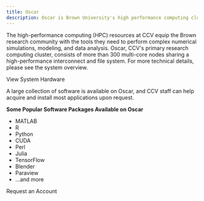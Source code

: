 ```yaml
---
title: Oscar
description: Oscar is Brown University's high performance computing cluster for both research and classes. Oscar is maintained by CCV.
---
```

<ContentSection title="Overview">

The high-performance computing (HPC) resources at CCV equip the Brown research community with the tools they need to perform complex numerical simulations, modeling, and data analysis. Oscar, CCV's primary research computing cluster, consists of more than 300 multi-core nodes sharing a high-performance interconnect and file system. For more technical details, please see the system overview.

<MDXButton href="https://docs.ccv.brown.edu/oscar/system-overview">
  View System Hardware
</MDXButton>

</ContentSection>

<ContentSection title="Software Packages" >

A large collection of software is available on Oscar, and CCV staff can help acquire and install most applications upon request.  

  **Some Popular Software Packages Available on Oscar**
  - MATLAB
  - R
  - Python
  - CUDA
  - Perl
  - Julia
  - TensorFlow
  - Blender
  - Paraview
  - ...and more

<MDXButton href="https://brown.co1.qualtrics.com/jfe/form/SV_0GtBE8kWJpmeG4B">
  Request an Account
</MDXButton>
</ContentSection>